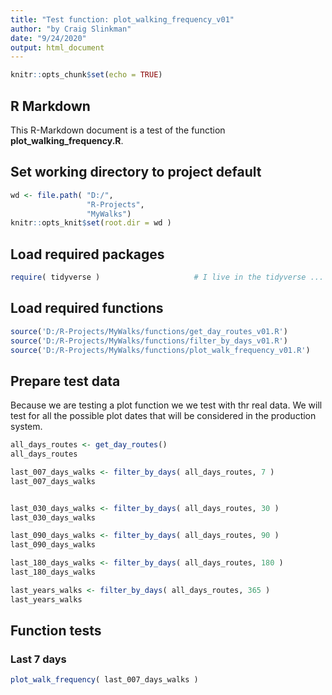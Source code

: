 ```yaml
---
title: "Test function: plot_walking_frequency_v01"
author: "by Craig Slinkman"
date: "9/24/2020"
output: html_document
---
```


```r
knitr::opts_chunk$set(echo = TRUE)
```

## R Markdown

This R-Markdown document is a test of the function **plot_walking_frequency.R**.

## Set working directory to project default

```r
wd <- file.path( "D:/",
                 "R-Projects",
                 "MyWalks")
knitr::opts_knit$set(root.dir = wd )
```
  
  
## Load required packages

```r
require( tidyverse )                     # I live in the tidyverse ...
```
  

## Load required functions

```r
source('D:/R-Projects/MyWalks/functions/get_day_routes_v01.R')
source('D:/R-Projects/MyWalks/functions/filter_by_days_v01.R')
source('D:/R-Projects/MyWalks/functions/plot_walk_frequency_v01.R')
```

## Prepare test data

Because we are testing a plot function we we test with thr real data.  We will test for all the
possible plot dates that will be considered in the production system.

```r


all_days_routes <- get_day_routes()
all_days_routes

last_007_days_walks <- filter_by_days( all_days_routes, 7 )
last_007_days_walks


last_030_days_walks <- filter_by_days( all_days_routes, 30 )
last_030_days_walks

last_090_days_walks <- filter_by_days( all_days_routes, 90 )
last_090_days_walks

last_180_days_walks <- filter_by_days( all_days_routes, 180 )
last_180_days_walks

last_years_walks <- filter_by_days( all_days_routes, 365 )
last_years_walks
```

## Function tests

### Last 7 days 

```r
plot_walk_frequency( last_007_days_walks )
```

